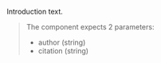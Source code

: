 
Introduction text.

<Playground playgroundLink="/storybook/ec/index.html?selectedKind=Blockquote&selectedStory=interactive&stories=0">
  <Blockquote
    author="President Juncker"
    citation="An interconnected grid will help deliver the ultimate goal of the Energy Union, to ensure affordable, secure and sustainable energy, and also growth across the EU."
  />
</Playground>

The component expects 2 parameters:

- author (string)
- citation (string)
